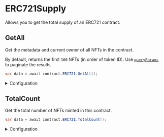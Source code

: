 # ERC721Supply

Allows you to get the total supply of an ERC721 contract.

## GetAll

Get the metadata and current owner of all NFTs in the contract.

By default, returns the first `100` NFTs (in order of token ID). Use [`queryParams`](#queryParams-optional) to paginate the results.

```csharp
var data = await contract.ERC721.GetAll();
```

<details>
    <summary>Configuration</summary>
    <div>

#### queryParams (optional)

Provide an optional object to configure the query. Useful for paginating the results.

```csharp
var data = await contract.ERC721.GetAll(new QueryAllParams()
{
    count = 100,
    start = 0
});
```

### Return Value

Returns a `List` of `NFT` structs, each containing the following properties:

```csharp
{
  {
    string id;
    string uri;
    string description;
    string image;
    string name;
    string external_url;
    object attributes;
  }
  string owner;
  string type;
  int supply;
  int quantityOwned; // only for ERC1155
}
```

</div>
</details>

## TotalCount

Get the total number of NFTs minted in this contract.

```csharp
var data = await contract.ERC721.TotalCount();
```

<details>
    <summary>Configuration</summary>
    <div>

### Return Value

Returns an `int`.

```csharp
int
```

</div>
</details>
